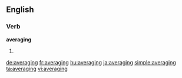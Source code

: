 ==English==

===Verb===
'''averaging'''

# {{present participle of|average}}

[[de:averaging]]
[[fr:averaging]]
[[hu:averaging]]
[[ja:averaging]]
[[simple:averaging]]
[[ta:averaging]]
[[vi:averaging]]